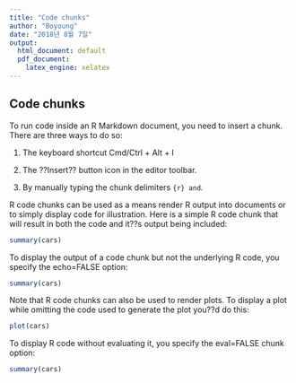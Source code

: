 ```yaml
---
title: "Code chunks"
author: "Boyoung"
date: "2018년 8월 7일"
output: 
  html_document: default
  pdf_document:
    latex_engine: xelatex
---
```


## Code chunks

To run code inside an R Markdown document, you need to insert a chunk. There are three ways to do so:

1. The keyboard shortcut Cmd/Ctrl + Alt + I

1. The ??Insert?? button icon in the editor toolbar.

1. By manually typing the chunk delimiters ```{r} and ```.

R code chunks can be used as a means render R output into documents or to simply display code for illustration. Here is a simple R code chunk that will result in both the code and it??s output being included:

```r
summary(cars)
```

To display the output of a code chunk but not the underlying R code, you specify the echo=FALSE option:

```r
summary(cars)
```

Note that R code chunks can also be used to render plots. To display a plot while omitting the code used to generate the plot you??d do this:

```r
plot(cars)
```

To display R code without evaluating it, you specify the eval=FALSE chunk option:

```r
summary(cars)
```
